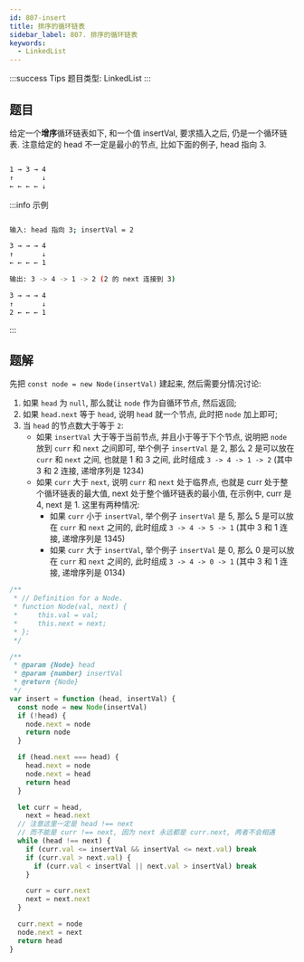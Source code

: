 ```yaml
---
id: 807-insert
title: 排序的循环链表
sidebar_label: 807. 排序的循环链表
keywords:
  - LinkedList
---
```


:::success Tips
题目类型: LinkedList
:::

## 题目

给定一个**增序**循环链表如下, 和一个值 insertVal, 要求插入之后, 仍是一个循环链表. 注意给定的 head 不一定是最小的节点, 比如下面的例子, head 指向 3.

```bash

1 → 3 → 4
↑       ↓
← ← ← ← ↓

```

:::info 示例

```bash

输入: head 指向 3; insertVal = 2

3 → → → 4
↑       ↓
← ← ← ← 1

输出: 3 -> 4 -> 1 -> 2 (2 的 next 连接到 3)

3 → → → 4
↑       ↓
2 ← ← ← 1
```

:::

## 题解

先把 `const node = new Node(insertVal)` 建起来, 然后需要分情况讨论:

1. 如果 `head` 为 `null`, 那么就让 `node` 作为自循环节点, 然后返回;
2. 如果 `head.next` 等于 `head`, 说明 `head` 就一个节点, 此时把 `node` 加上即可;
3. 当 `head` 的节点数大于等于 `2`:
    - 如果 `insertVal` 大于等于当前节点, 并且小于等于下个节点, 说明把 `node` 放到 `curr` 和 `next` 之间即可, 举个例子 `insertVal` 是 2, 那么 2 是可以放在 `curr` 和 `next` 之间, 也就是 1 和 3 之间, 此时组成 `3 -> 4 -> 1 -> 2` (其中 3 和 2 连接, 递增序列是 1234)
    - 如果 `curr` 大于 `next`, 说明 `curr` 和 `next` 处于临界点, 也就是 curr 处于整个循环链表的最大值, next 处于整个循环链表的最小值, 在示例中, curr 是 4, next 是 1. 这里有两种情况:
      - 如果 `curr` 小于 `insertVal`, 举个例子 `insertVal` 是 5, 那么 5 是可以放在 `curr` 和 `next` 之间的, 此时组成 `3 -> 4 -> 5 -> 1` (其中 3 和 1 连接, 递增序列是 1345)
      - 如果 `curr` 大于 `insertVal`, 举个例子 `insertVal` 是 0, 那么 0 是可以放在 `curr` 和 `next` 之间的, 此时组成 `3 -> 4 -> 0 -> 1` (其中 3 和 1 连接, 递增序列是 0134)

```ts
/**
 * // Definition for a Node.
 * function Node(val, next) {
 *     this.val = val;
 *     this.next = next;
 * };
 */

/**
 * @param {Node} head
 * @param {number} insertVal
 * @return {Node}
 */
var insert = function (head, insertVal) {
  const node = new Node(insertVal)
  if (!head) {
    node.next = node
    return node
  }

  if (head.next === head) {
    head.next = node
    node.next = head
    return head
  }

  let curr = head,
    next = head.next
  // 注意这里一定是 head !== next
  // 而不能是 curr !== next, 因为 next 永远都是 curr.next, 两者不会相遇
  while (head !== next) {
    if (curr.val <= insertVal && insertVal <= next.val) break
    if (curr.val > next.val) {
      if (curr.val < insertVal || next.val > insertVal) break
    }

    curr = curr.next
    next = next.next
  }

  curr.next = node
  node.next = next
  return head
}
```
